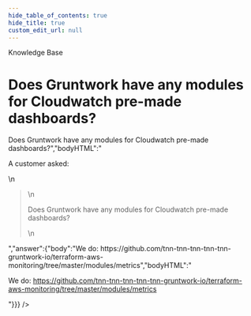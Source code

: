 ```yaml
---
hide_table_of_contents: true
hide_title: true
custom_edit_url: null
---
```



<head>
  <link rel="canonical" href="https://github.com/tnn-tnn-tnn-tnn-tnn-gruntwork-io/knowledge-base/discussions/40" />
</head>

<CenterLayout>
<span className="searchCategory">Knowledge Base</span>
<h1>Does Gruntwork have any modules for Cloudwatch pre-made dashboards?</h1>
<GitHub discussion={{"id":"D_kwDOF8slf84AN5IX","number":40,"author":{"login":"zackproser"},"title":"Does Gruntwork have any modules for Cloudwatch pre-made dashboards?","body":"A customer asked: \r\n> Does Gruntwork have any modules for Cloudwatch pre-made dashboards?","bodyHTML":"<p dir=\"auto\">A customer asked:</p>\n<blockquote>\n<p dir=\"auto\">Does Gruntwork have any modules for Cloudwatch pre-made dashboards?</p>\n</blockquote>","answer":{"body":"We do: https://github.com/tnn-tnn-tnn-tnn-tnn-gruntwork-io/terraform-aws-monitoring/tree/master/modules/metrics","bodyHTML":"<p dir=\"auto\">We do: <a href=\"https://github.com/tnn-tnn-tnn-tnn-tnn-gruntwork-io/terraform-aws-monitoring/tree/master/modules/metrics\">https://github.com/tnn-tnn-tnn-tnn-tnn-gruntwork-io/terraform-aws-monitoring/tree/master/modules/metrics</a></p>"}}} />

</CenterLayout>
  

<!-- ##DOCS-SOURCER-START
{
  "sourcePlugin": "github-discussions",
  "hash": "b26a979bb4dda408d2a780d59305571d"
}
##DOCS-SOURCER-END -->
